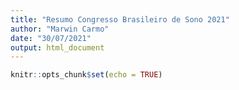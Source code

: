 ```yaml
---
title: "Resumo Congresso Brasileiro de Sono 2021"
author: "Marwin Carmo"
date: "30/07/2021"
output: html_document
---
```


```r
knitr::opts_chunk$set(echo = TRUE)
```

